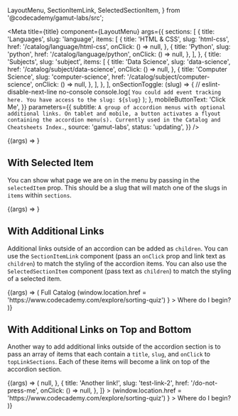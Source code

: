   LayoutMenu,
  SectionItemLink,
  SelectedSectionItem,
} from '@codecademy/gamut-labs/src';

<Meta
  title={title}
  component={LayoutMenu}
  args={{
    sections: [
      {
        title: 'Languages',
        slug: 'language',
        items: [
          {
            title: 'HTML & CSS',
            slug: 'html-css',
            href: '/catalog/language/html-css',
            onClick: () => null,
          },
          {
            title: 'Python',
            slug: 'python',
            href: '/catalog/language/python',
            onClick: () => null,
          },
        ],
      },
      {
        title: 'Subjects',
        slug: 'subject',
        items: [
          {
            title: 'Data Science',
            slug: 'data-science',
            href: '/catalog/subject/data-science',
            onClick: () => null,
          },
          {
            title: 'Computer Science',
            slug: 'computer-science',
            href: '/catalog/subject/computer-science',
            onClick: () => null,
          },
        ],
      },
    ],
    onSectionToggle: (slug) => {
      // eslint-disable-next-line no-console
      console.log(
        `You could add event tracking here. You have access to the slug: ${slug}`
      );
    },
    mobileButtonText: 'Click Me',
  }}
  parameters={{
    subtitle: `A group of accordion menus with optional additional links. On tablet and mobile, a button activates a flyout containing the accordion menu(s). Currently used in the Catalog and Cheatsheets Index.`,
    source: 'gamut-labs',
    status: 'updating',
  }}
/>

<Canvas>
  <Story name="LayoutMenu">{(args) => <LayoutMenu {...args} />}</Story>
</Canvas>

<PropsTable story="LayoutMenu" />

## With Selected Item

You can show what page we are on in the menu by passing in the `selectedItem` prop. This should be a slug that will match one of the slugs in `items` within `sections`.

<Canvas>
  <Story name="With Selected Item">
    {(args) => <LayoutMenu {...args} selectedItem="python" />}
  </Story>
</Canvas>

## With Additional Links

Additional links outside of an accordion can be added as `children`. You can use the `SectionItemLink` component (pass an `onClick` prop and link text as `children`) to match the styling of the accordion items. You can also use the `SelectedSectionItem` component (pass text as `children`) to match the styling of a selected item.

<Canvas>
  <Story name="With Additional Links">
    {(args) => (
      <LayoutMenu {...args}>
        <Box pb={32}>
          <SelectedSectionItem>Full Catalog</SelectedSectionItem>
        </Box>
        <Box pb={32}>
          <SectionItemLink
            onClick={() =>
              (window.location.href =
                'https://www.codecademy.com/explore/sorting-quiz')
            }
          >
            Where do I begin?
          </SectionItemLink>
        </Box>
      </LayoutMenu>
    )}
  </Story>
</Canvas>

## With Additional Links on Top and Bottom

Another way to add additional links outside of the accordion section is to pass an array of items that each contain a `title`, `slug`, and `onClick` to `topLinkSections`. Each of these items will become a link on top of the accordion section.

<Canvas>
  <Story name="With Additional Links on Top and Bottom">
    {(args) => (
      <LayoutMenu
        {...args}
        selectedItem="top-link"
        topLinkSections={[
          {
            title: 'A top link!',
            slug: 'top-link',
            href: '/not-a-real-link',
            onClick: () => null,
          },
          {
            title: 'Another link!',
            slug: 'test-link-2',
            href: '/do-not-press-me',
            onClick: () => null,
          },
        ]}
      >
        <Box pb={32}>
          <SectionItemLink
            onClick={() =>
              (window.location.href =
                'https://www.codecademy.com/explore/sorting-quiz')
            }
          >
            Where do I begin?
          </SectionItemLink>
        </Box>
      </LayoutMenu>
    )}
  </Story>
</Canvas>
